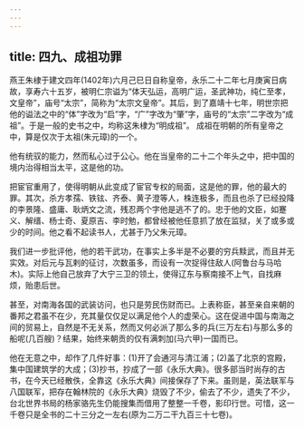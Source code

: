```yaml
---
---
---
```

title: 四九、成祖功罪
---



燕王朱棣于建文四年(1402年)六月己巳日自称皇帝，永乐二十二年七月庚寅日病故，享寿六十五岁，被明仁宗谥为“体天弘运，高明广运，圣武神功，纯仁至孝，文皇帝”，庙号“太宗”，简称为“太宗文皇帝”。其后，到了嘉靖十七年，明世宗把他的谥法之中的“体”字改为“启”字，“广”字改为“肇”字，庙号的“太宗”二字改为“成祖”。于是一般的史书之中，均称这朱棣为“明成祖”。 成祖在明朝的所有皇帝之中，算是仅次于太祖(朱元璋)的一个。

他有统驭的能力，然而私心过于公心。他在当皇帝的二十二个年头之中，把中国的境内治得相当太平，这是他的功。

把宦官重用了，使得明朝从此变成了宦官专权的局面，这是他的罪，他的最大的罪。其次，杀方孝孺、铁铉、齐泰、黄子澄等人，株连极多，而且也杀了已经投降的李景隆、盛庸、耿炳文之流，残忍两个字他是逃不了的。忠于他的文臣，如蹇义、解缙、杨士奇、夏原吉、李时勉，都曾经被他任意抓了放在监狱，关了或多或少的时间。他之看不起读书人，尤甚于乃父朱元璋。

我们进一步批评他，他的若干武功，在事实上多半是不必要的穷兵黩武，而且并无实效。对后元与瓦剌的征讨，次数虽多，而设有一次捉得住敌人(阿鲁台与马哈木)。实际上他自己放弃了大宁三卫的领土，使得辽东与察南接不上气，自找麻烦，贻患后世。

甚至，对南海各国的武装访问，也只是劳民伤财而已。上表称臣，甚至亲自来朝的番邦之君虽不在少，充其量仅仅足以满足他个人的虚荣心。这在促进中国与南海之间的贸易上，自然是不无关系，然而又何必派了那么多的兵(三万左右)与那么多的船呢(几百艘)？结果，始终来朝贡的仅有满刺加(马六甲)一国而已。

他在无意之中，却作了几件好事：(1)开了会通河与清江浦；(2)盖了北京的宫殿，集中国建筑学的大成；(3)抄书，抄成了一部《永乐大典》。很多部当时尚存的古书，在今天已经散佚，全靠这《永乐大典》间接保存了下来。虽则是，英法联军与八国联军，把存在翰林院的《永乐大典》烧毁了不少，偷去了不少，遗失了不少，台北世界书局的杨家骆先生仍能搜集而借用了整整一千卷，影印行世。可惜，这一千卷只是全书的二十三分之一左右(原为二万二干九百三十七卷)。